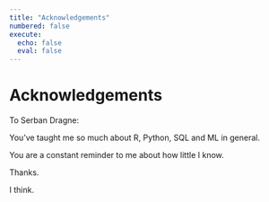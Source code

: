 ```yaml
---
title: "Acknowledgements"
numbered: false
execute: 
  echo: false
  eval: false
---
```


# Acknowledgements {.unnumbered}

To Serban Dragne: 

You've taught me so much about R, Python, SQL and ML in general.

You are a constant reminder to me about how little I know.

Thanks.  

I think.